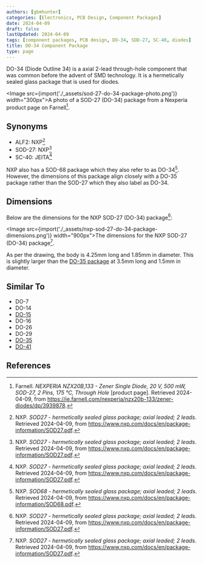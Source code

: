 ```yaml
---
authors: [gbmhunter]
categories: [Electronics, PCB Design, Component Packages]
date: 2024-04-09
draft: false
lastUpdated: 2024-04-09
tags: [component packages, PCB design, DO-34, SOD-27, SC-40, diodes]
title: DO-34 Component Package
type: page
---
```



DO-34 (Diode Outline 34) is a axial 2-lead through-hole component that was common before the advent of SMD technology. It is a hermetically sealed glass package that is used for diodes.

<Image src={import('./_assets/sod-27-do-34-package-photo.png')} width="300px">A photo of a SOD-27 (DO-34) package from a Nexperia product page on Farnell[^farnell-nexperia-nzx20b133].</Image>

## Synonyms

* ALF2: NXP[^nxp-sod-27-package-info]
* SOD-27: NXP[^nxp-sod-27-package-info]
* SC-40: JEITA[^nxp-sod-27-package-info]

NXP also has a SOD-68 package which they also refer to as DO-34[^nxp-sod-68-package-info]. However, the dimensions of this package align closely with a DO-35 package rather than the SOD-27 which they also label as DO-34.

## Dimensions

Below are the dimensions for the NXP SOD-27 (DO-34) package[^nxp-sod-27-package-info]:

<Image src={import('./_assets/nxp-sod-27-do-34-package-dimensions.png')} width="900px">The dimensions for the NXP SOD-27 (DO-34) package[^nxp-sod-27-package-info].</Image>

As per the drawing, the body is 4.25mm long and 1.85mm in diameter. This is slightly larger than the [DO-35 package](/pcb-design/component-packages/do-35-component-package/) at 3.5mm long and 1.5mm in diameter.

## Similar To

* DO-7
* DO-14
* [DO-15](/pcb-design/component-packages/do-15-component-package/)
* DO-16
* DO-26
* DO-29
* [DO-35](/pcb-design/component-packages/do-35-component-package/)
* [DO-41](/pcb-design/component-packages/do-41-component-package/)

## References

[^nxp-sod-27-package-info]: NXP. _SOD27 - hermetically sealed glass package; axial leaded; 2 leads_. Retrieved 2024-04-09, from https://www.nxp.com/docs/en/package-information/SOD27.pdf.
[^nxp-sod-68-package-info]: NXP. _SOD68 - hermetically sealed glass package; axial leaded; 2 leads_. Retrieved 2024-04-09, from https://www.nxp.com/docs/en/package-information/SOD68.pdf.
[^farnell-nexperia-nzx20b133]: Farnell. _NEXPERIA NZX20B,133 - Zener Single Diode, 20 V, 500 mW, SOD-27, 2 Pins, 175 °C, Through Hole_ [product page]. Retrieved 2024-04-09, from https://ie.farnell.com/nexperia/nzx20b-133/zener-diodes/dp/3939878.